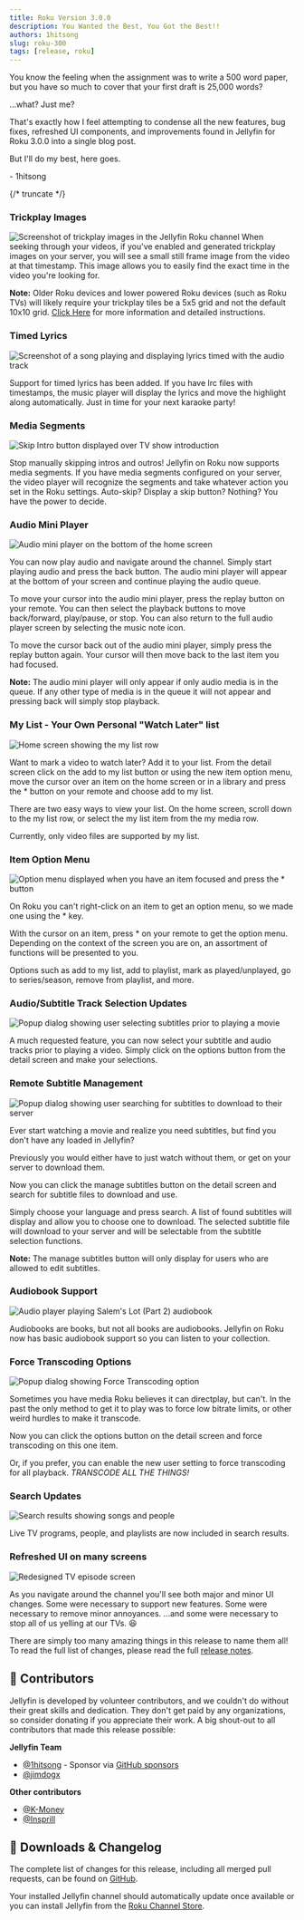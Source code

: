 ```yaml
---
title: Roku Version 3.0.0
description: You Wanted the Best, You Got the Best!!
authors: 1hitsong
slug: roku-300
tags: [release, roku]
---
```


You know the feeling when the assignment was to write a 500 word paper, but you have so much to cover that your first draft is 25,000 words?

...what? Just me?

That's exactly how I feel attempting to condense all the new features, bug fixes, refreshed UI components, and improvements found in Jellyfin for Roku 3.0.0 into a single blog post.

But I'll do my best, here goes.

\- 1hitsong

{/* truncate */}

### Trickplay Images

![Screenshot of trickplay images in the Jellyfin Roku channel](./trickplay.jpg)
When seeking through your videos, if you've enabled and generated trickplay images on your server, you will see a small still frame image from the video at that timestamp. This image allows you to easily find the exact time in the video you're looking for.

**Note:** Older Roku devices and lower powered Roku devices (such as Roku TVs) will likely require your trickplay tiles be a 5x5 grid and not the default 10x10 grid. [Click Here](https://github.com/jellyfin/jellyfin-roku/issues/14) for more information and detailed instructions.

### Timed Lyrics

![Screenshot of a song playing and displaying lyrics timed with the audio track](./timedLyrics.jpg)

Support for timed lyrics has been added. If you have lrc files with timestamps, the music player will display the lyrics and move the highlight along automatically. Just in time for your next karaoke party!

### Media Segments

![Skip Intro button displayed over TV show introduction](./skipIntro.jpg)

Stop manually skipping intros and outros! Jellyfin on Roku now supports media segments. If you have media segments configured on your server, the video player will recognize the segments and take whatever action you set in the Roku settings. Auto-skip? Display a skip button? Nothing? You have the power to decide.

### Audio Mini Player

![Audio mini player on the bottom of the home screen](./audioMiniPlayer.jpg)

You can now play audio and navigate around the channel. Simply start playing audio and press the back button. The audio mini player will appear at the bottom of your screen and continue playing the audio queue.

To move your cursor into the audio mini player, press the replay button on your remote. You can then select the playback buttons to move back/forward, play/pause, or stop. You can also return to the full audio player screen by selecting the music note icon.

To move the cursor back out of the audio mini player, simply press the replay button again. Your cursor will then move back to the last item you had focused.

**Note:** The audio mini player will only appear if only audio media is in the queue. If any other type of media is in the queue it will not appear and pressing back will simply stop playback.

### My List - Your Own Personal \"Watch Later\" list

![Home screen showing the my list row](./myList.jpg)

Want to mark a video to watch later? Add it to your list. From the detail screen click on the add to my list button or using the new item option menu, move the cursor over an item on the home screen or in a library and press the \* button on your remote and choose add to my list.

There are two easy ways to view your list. On the home screen, scroll down to the my list row, or select the my list item from the my media row.

Currently, only video files are supported by my list.

### Item Option Menu

![Option menu displayed when you have an item focused and press the * button](./itemOptionMenu.jpg)

On Roku you can't right-click on an item to get an option menu, so we made one using the \* key.

With the cursor on an item, press \* on your remote to get the option menu. Depending on the context of the screen you are on, an assortment of functions will be presented to you.

Options such as add to my list, add to playlist, mark as played/unplayed, go to series/season, remove from playlist, and more.

### Audio/Subtitle Track Selection Updates

![Popup dialog showing user selecting subtitles prior to playing a movie](./selectSubtitles.jpg)

A much requested feature, you can now select your subtitle and audio tracks prior to playing a video. Simply click on the options button from the detail screen and make your selections.

### Remote Subtitle Management

![Popup dialog showing user searching for subtitles to download to their server](./remoteSubtitles.jpg)

Ever start watching a movie and realize you need subtitles, but find you don't have any loaded in Jellyfin?

Previously you would either have to just watch without them, or get on your server to download them.

Now you can click the manage subtitles button on the detail screen and search for subtitle files to download and use.

Simply choose your language and press search. A list of found subtitles will display and allow you to choose one to download. The selected subtitle file will download to your server and will be selectable from the subtitle selection functions.

**Note:** The manage subtitles button will only display for users who are allowed to edit subtitles.

### Audiobook Support

![Audio player playing Salem's Lot (Part 2) audiobook](./audioBook.jpg)

Audiobooks are books, but not all books are audiobooks. Jellyfin on Roku now has basic audiobook support so you can listen to your collection.

### Force Transcoding Options

![Popup dialog showing Force Transcoding option](./forceTranscoding.jpg)

Sometimes you have media Roku believes it can directplay, but can't. In the past the only method to get it to play was to force low bitrate limits, or other weird hurdles to make it transcode.

Now you can click the options button on the detail screen and force transcoding on this one item.

Or, if you prefer, you can enable the new user setting to force transcoding for all playback. _TRANSCODE ALL THE THINGS!_

### Search Updates

![Search results showing songs and people](./searchUpdates.jpg)

Live TV programs, people, and playlists are now included in search results.

### Refreshed UI on many screens

![Redesigned TV episode screen](./refreshedUI.jpg)

As you navigate around the channel you'll see both major and minor UI changes. Some were necessary to support new features. Some were necessary to remove minor annoyances. ...and some were necessary to stop all of us yelling at our TVs. 😆

There are simply too many amazing things in this release to name them all! To read the full list of changes, please read the full [release notes](https://github.com/jellyfin/jellyfin-roku/releases/tag/3.0.0).

## 👥 Contributors

Jellyfin is developed by volunteer contributors, and we couldn't do without their great skills and dedication.
They don't get paid by any organizations, so consider donating if you appreciate their work.
A big shout-out to all contributors that made this release possible:

**Jellyfin Team**

- [@1hitsong](https://github.com/1hitsong) - Sponsor via [GitHub sponsors](https://github.com/sponsors/1hitsong)
- [@jimdogx](https://github.com/jimdogx)

**Other contributors**

- [@K-Money](https://github.com/K-Money)
- [@Insprill](https://github.com/Insprill)

## 💾 Downloads & Changelog

The complete list of changes for this release, including all merged pull requests, can be found on
[GitHub](https://github.com/jellyfin/jellyfin-roku/releases/tag/3.0.0).

Your installed Jellyfin channel should automatically update once available or you can install Jellyfin
from the [Roku Channel Store](https://channelstore.roku.com/en-ca/details/4d9e526a7d972d4decf98ea6a84000f7:c617f4902629cc0bd1e1411db1775cf3/jellyfin).
